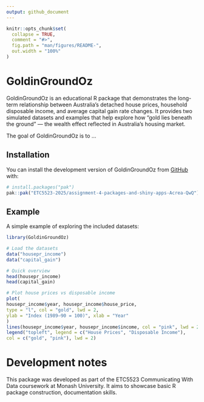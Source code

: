 ```yaml
---
output: github_document
---
```


<!-- README.md is generated from README.Rmd. Please edit that file -->

```r
knitr::opts_chunk$set(
  collapse = TRUE,
  comment = "#>",
  fig.path = "man/figures/README-",
  out.width = "100%"
)
```

# GoldinGroundOz

<!-- badges: start --> <!-- badges: end -->
GoldinGroundOz is an educational R package that demonstrates the long-term relationship between Australia's detached house prices, household disposable income, and average capital gain rate changes.
It provides two simulated datasets and examples that help explore how “gold lies beneath the ground” — the wealth effect reflected in Australia's housing market.


The goal of GoldinGroundOz is to ...

## Installation

You can install the development version of GoldinGroundOz from [GitHub](https://github.com/) with:

``` r
# install.packages("pak")
pak::pak("ETC5523-2025/assignment-4-packages-and-shiny-apps-Acrea-QwQ")
```

## Example

A simple example of exploring the included datasets:

```r
library(GoldinGroundOz)

# Load the datasets
data("housepr_income")
data("capital_gain")

# Quick overview
head(housepr_income)
head(capital_gain)

# Plot house prices vs disposable income
plot(
housepr_income$year, housepr_income$house_price,
type = "l", col = "gold", lwd = 2,
ylab = "Index (1989–90 = 100)", xlab = "Year"
)
lines(housepr_income$year, housepr_income$income, col = "pink", lwd = 2)
legend("topleft", legend = c("House Prices", "Disposable Income"),
col = c("gold", "pink"), lwd = 2)
```

# Development notes

This package was developed as part of the ETC5523 Communicating With Data coursework at Monash University.
It aims to showcase basic R package construction, documentation skills.
